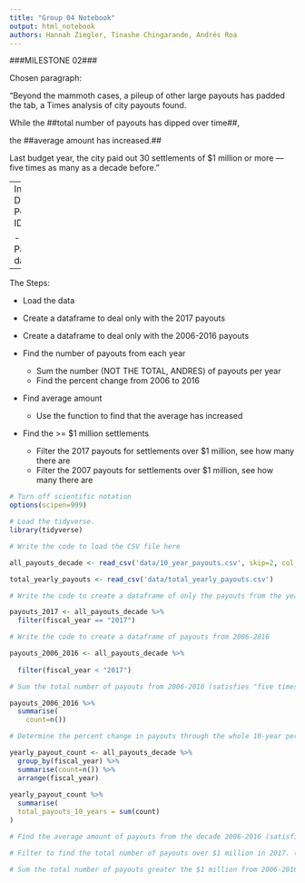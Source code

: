 ```yaml
---
title: "Group 04 Notebook"
output: html_notebook
authors: Hannah Ziegler, Tinashe Chingarande, Andrés Roa
---
```


###MILESTONE 02###

Chosen paragraph:

“Beyond the mammoth cases, a pileup of other large payouts has padded the tab, a Times analysis of city payouts found. 

While the ##total number of payouts has dipped over time##, 

the ##average amount has increased.##

Last budget year, the city paid out 30 settlements of $1 million or more — five times as many as a decade before.”

--
Individual Data Points to ID:

- Payouts data
--
The Steps:

- Load the data

- Create a dataframe to deal only with the 2017 payouts
- Create a dataframe to deal only with the 2006-2016 payouts
- Find the number of payouts from each year
  - Sum the number (NOT THE TOTAL, ANDRES) of payouts per year
  - Find the percent change from 2006 to 2016
  
- Find average amount
  - Use the <mean> function to find that the average has increased
  
- Find the >= $1 million settlements   
  - Filter the 2017 payouts for settlements over $1 million, see how many there are
  - Filter the 2007 payouts for settlements over $1 million, see how many there are
  

```r
# Turn off scientific notation
options(scipen=999)

# Load the tidyverse.
library(tidyverse)

```



```r
# Write the code to load the CSV file here

all_payouts_decade <- read_csv('data/10_year_payouts.csv', skip=2, col_names =c("fiscal_year", "case_name", "claim_case_number", "amount", "department", "case_type"))

total_yearly_payouts <- read_csv('data/total_yearly_payouts.csv')

```



```r
# Write the code to create a dataframe of only the payouts from the year 2017

payouts_2017 <- all_payouts_decade %>%
  filter(fiscal_year == "2017")

```



```r
# Write the code to create a dataframe of payouts from 2006-2016 

payouts_2006_2016 <- all_payouts_decade %>%
  
  filter(fiscal_year < "2017")

```



```r
# Sum the total number of payouts from 2006-2016 (satisfies "five times as many as a decade before")

payouts_2006_2016 %>%
  summarise(
    count=n())

```



```r
# Determine the percent change in payouts through the whole 10-year period (satisfies "while the total number of payouts has dipped over time")

yearly_payout_count <- all_payouts_decade %>%
  group_by(fiscal_year) %>%
  summarise(count=n()) %>%
  arrange(fiscal_year)
  
yearly_payout_count %>%
  summarise(
  total_payouts_10_years = sum(count)
)
```



```r
# Find the average amount of payouts from the decade 2006-2016 (satisfies "the average amount has increased")

```



```r
# Filter to find the total number of payouts over $1 million in 2017. (satisfies "Last budget year, the city paid out 30 settlements of $1 million or more")

```



```r
# Sum the total number of payouts greater the $1 million from 2006-2016 (satisfies "five times as many as a decade before")

```